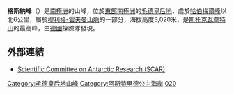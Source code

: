 {{Coord|71|46|S|6|55|E|source:GNIS|display=title}}

'''格斯納峰'''（{{lang-en|Gessner Peak}}）是[[南極洲|南極洲]]的山峰，位於[[東部南極洲|東部南極洲]]的[[毛德皇后地|毛德皇后地]]，處於[[哈伯梅爾峰|哈伯梅爾峰]]以北6公里，屬於[[穆利格-霍夫曼山脈|穆利格-霍夫曼山脈]]的一部分，海拔高度3,020米，是[[斯托克瓦韋特山|斯托克瓦韋特山]]的最高峰，由[[德國|德國]]探險隊發現。

==外部連結==
* [https://web.archive.org/web/20100818063123/http://www.scar.org/information/ Scientific Committee on Antarctic Research (SCAR)]

{{DEFAULTSORT:Gessner Peak}}
[[Category:毛德皇后地山峰|Category:毛德皇后地山峰]]
[[Category:阿斯特里德公主海岸|Category:阿斯特里德公主海岸]]
[[Category:海拔3000公尺至3999公尺的南極洲山峰|020]]

{{PrincessAstridCoast-geo-stub}}